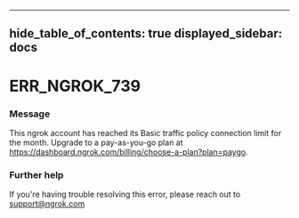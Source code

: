 

---
hide_table_of_contents: true
displayed_sidebar: docs
---


# ERR_NGROK_739

### Message
This ngrok account has reached its Basic traffic policy connection limit for the month. Upgrade to a pay-as-you-go plan at https://dashboard.ngrok.com/billing/choose-a-plan?plan=paygo.

<ErrorDetails />



### Further help
If you're having trouble resolving this error, please reach out to [support@ngrok.com](mailto:support@ngrok.com?subject=Help%20with%20ERR_NGROK_739)

